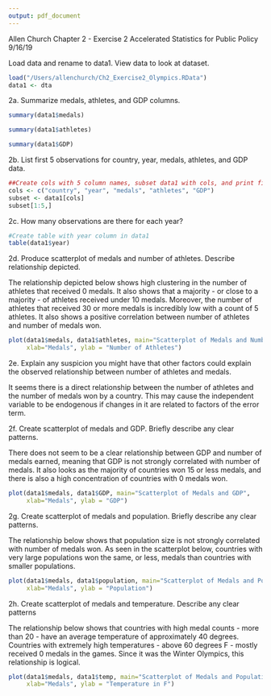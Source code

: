 ```yaml
---
output: pdf_document
---
```


Allen Church
Chapter 2 - Exercise 2
Accelerated Statistics for Public Policy
9/16/19

Load data and rename to data1. View data to look at dataset.
```r
load("/Users/allenchurch/Ch2_Exercise2_Olympics.RData")
data1 <- dta
```

2a. Summarize medals, athletes, and GDP columns.

```r
summary(data1$medals)
```

```r
summary(data1$athletes)
```
```r
summary(data1$GDP)
```

2b. List first 5 observations for country, year, medals, athletes, and GDP data.

```r
##Create cols with 5 column names, subset data1 with cols, and print first 5 rows
cols <- c("country", "year", "medals", "athletes", "GDP")
subset <- data1[cols]
subset[1:5,]
```

2c. How many observations are there for each year?
```r
#Create table with year column in data1
table(data1$year)
```

2d. Produce scatterplot of medals and number of athletes. Describe relationship depicted.

The relationship depicted below shows high clustering in the number of athletes that received 0 medals. It also shows that a majority - or close to a majority - of athletes received under 10 medals. Moreover, the number of athletes that received 30 or more medals is incredibly low with a count of 5 athletes. It also shows a positive correlation between number of athletes and number of medals won.

```r
plot(data1$medals, data1$athletes, main="Scatterplot of Medals and Number of Athletes",
     xlab="Medals", ylab = "Number of Athletes")
```

2e. Explain any suspicion you might have that other factors could explain the observed relationship between number of athletes and medals.

It seems there is a direct relationship between the number of athletes and the number of medals won by a country. This may cause the independent variable to be endogenous if changes in it are related to factors of the error term.

2f. Create scatterplot of medals and GDP. Briefly describe any clear patterns.

There does not seem to be a clear relationship between GDP and number of medals earned, meaning that GDP is not strongly correlated with number of medals. It also looks as the majority of countries won 15 or less medals, and there is also a high concentration of countries with 0 medals won.

```r
plot(data1$medals, data1$GDP, main="Scatterplot of Medals and GDP",
     xlab="Medals", ylab = "GDP")
```

2g. Create scatterplot of medals and population. Briefly describe any clear patterns.

The relationship below shows that population size is not strongly correlated with number of medals won. As seen in the scatterplot below, countries with very large populations won the same, or less, medals than countries with smaller populations.

```r
plot(data1$medals, data1$population, main="Scatterplot of Medals and Population",
     xlab="Medals", ylab = "Population")
```

2h. Create scatterplot of medals and temperature. Describe any clear patterns

The relationship below shows that countries with high medal counts - more than 20 - have an average temperature of approximately 40 degrees. Countries with extremely high temperatures - above 60 degrees F - mostly received 0 medals in the games. Since it was the Winter Olympics, this relationship is logical.

```r
plot(data1$medals, data1$temp, main="Scatterplot of Medals and Population",
     xlab="Medals", ylab = "Temperature in F")
```

